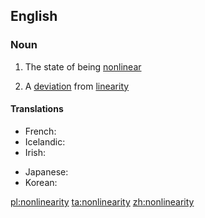==English==

===Noun===
{{wikipedia}}
{{en-noun|-|nonlinearities}}

#{{uncountable}} The state of being [[nonlinear]]
#{{countable}} A [[deviation]] from [[linearity]]

====Translations====
{{trans-top|the state of being nonlinear}}
* French: {{t|fr|non-linéarité|f}}
* Icelandic: {{t-|is|ólínuleiki|m}}
* Irish: {{t|ga|neamhlíneacht|f}}
{{trans-mid}}
* Japanese: {{t|ja|非線形性|tr=hisenkeisei|sc=Jpan}}
* Korean: {{t|ko|비선형성|tr=biseonhyeongseong|sc=Kore}}
{{trans-bottom}}

[[pl:nonlinearity]]
[[ta:nonlinearity]]
[[zh:nonlinearity]]